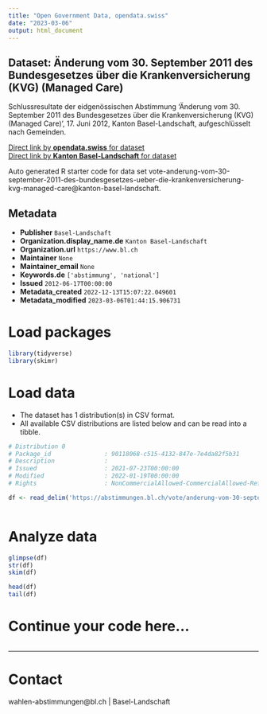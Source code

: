 ```yaml
---
title: "Open Government Data, opendata.swiss"
date: "2023-03-06"
output: html_document
---
```


## Dataset: Änderung vom 30. September 2011 des Bundesgesetzes über die Krankenversicherung (KVG) (Managed Care)

Schlussresultate der eidgenössischen Abstimmung 'Änderung vom 30. September 2011 des Bundesgesetzes über die Krankenversicherung (KVG) (Managed Care)', 17. Juni 2012, Kanton Basel-Landschaft, aufgeschlüsselt nach Gemeinden.

[Direct link by **opendata.swiss** for dataset](https://opendata.swiss/de/dataset/anderung-vom-30-september-2011-des-bundesgesetzes-uber-die-krankenversicherung-kvg-managed-care)<br>
[Direct link by **Kanton Basel-Landschaft** for dataset](https://abstimmungen.bl.ch/vote/anderung-vom-30-september-2011-des-bundesgesetzes-ueber-die-krankenversicherung-kvg-managed-care/data)

Auto generated R starter code for data set vote-anderung-vom-30-september-2011-des-bundesgesetzes-ueber-die-krankenversicherung-kvg-managed-care@kanton-basel-landschaft.

## Metadata

- **Publisher** `Basel-Landschaft`
- **Organization.display_name.de** `Kanton Basel-Landschaft`
- **Organization.url** `https://www.bl.ch`
- **Maintainer** `None`
- **Maintainer_email** `None`
- **Keywords.de** `['abstimmung', 'national']`
- **Issued** `2012-06-17T00:00:00`
- **Metadata_created** `2022-12-13T15:07:22.049601`
- **Metadata_modified** `2023-03-06T01:44:15.906731`


# Load packages

```r

library(tidyverse)
library(skimr)

```

# Load data

-   The dataset has 1 distribution(s) in CSV format.
-   All available CSV distributions are listed below and can be read into a tibble.

```r

# Distribution 0
# Package_id               : 90118068-c515-4132-847e-7e4da82f5b31
# Description              : 
# Issued                   : 2021-07-23T00:00:00
# Modified                 : 2022-01-19T00:00:00
# Rights                   : NonCommercialAllowed-CommercialAllowed-ReferenceRequired

df <- read_delim('https://abstimmungen.bl.ch/vote/anderung-vom-30-september-2011-des-bundesgesetzes-ueber-die-krankenversicherung-kvg-managed-care/data-csv')



```

# Analyze data

```r

glimpse(df)
str(df)
skim(df)

head(df)
tail(df)

```

# Continue your code here...

```r

```

------------------------------------------------------------------------

# Contact

wahlen-abstimmungen@bl.ch | Basel-Landschaft
